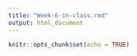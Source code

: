 ```yaml
---
title: "Week-6-in-class.rmd"
output: html_document
---
```


```r
knitr::opts_chunk$set(echo = TRUE)
```

```r

```

